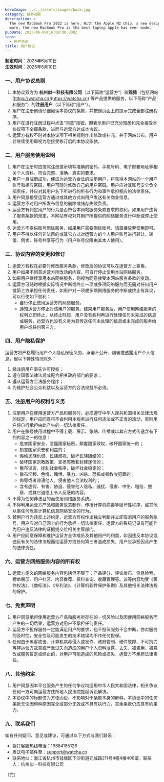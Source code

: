 ```yaml
---
heroImage: ../../assets/images/book.jpg
category: 操作指引
description: >-
  The new MacBook Pro 2022 is here. With the Apple M2 chip, a new design, and
  more, the new MacBook Pro is the best laptop Apple has ever made.
pubDate: 2025-06-09T16:00:00.000Z
tags:
  - 用户协议
title: 用户协议
---
```


**制定时间**：2025年6月10日\
**生效时间**：2025年6月10日

### 一、用户协议总则

1. 本协议双方为 **杭州似一科技有限公司**（以下简称“运营方”）和**观猹**（包括网站 [https://watcha.cn](https://watcha.cn) 等产品提供的服务，以下简称“产品和服务”）的**注册用户**（以下简称“用户”）。
2. 用户在注册前请仔细阅读本协议的条款，并按照页面上的提示完成全部注册程序。
3. 用户在进行注册过程中点击“同意”按钮，即表示用户已充分知悉和完全接受本协议项下全部条款，进而与运营方达成本协议。
4. 运营方有权不时对本协议项下相关规则作出修改或补充，并于网站公布。用户若继续使用即视为您接受修订后的本协议条款。

### 二、用户服务使用说明

1. 用户在注册时应按照注册提示填写准确的密码、手机号码、电子邮箱地址等相关个人资料，符合完整、准确、真实的要求。
2. 用户一旦注册成功，便成为运营方合法的注册用户，将获得本网站的一个用户账号和相应密码，用户可随时修改自己的用户密码。用户应对其账号安全负全部责任，并应对其用户名下所进行的所有行为和事件承担相应的法律责任。
3. 用户同意接受运营方通过或其他方式向用户发送有关商业信息。
4. 运营方不对用户所发布信息的删除或储存失败负责。
5. 运营方有判定用户的行为是否符合本网站服务条款要求的权利，如果用户违背了服务条款的规定，本网站有权对其用户所提供的网络服务进行中断或停止使用。
6. 运营方不提供账号删除服务，如果用户需要删除账号，请直接放弃使用即可。
7. 用户不得以任何非法目的或其它方式对运营方的个人用户账号进行转让、转借、倒卖、账号共享等行为（用户账号仅限由其本人使用）。

### 三、协议内容的变更和修订

1. 运营方有权在必要时修改服务条款，修改后的协议可以在运营方上查看。
2. 用户如果不同意运营方所改动的内容，可自行停止使用本站网络服务。
3. 如果用户继续享用本站网络服务，则视为同意接受本网站服务条款的变动。
4. 运营方可随时根据实际情况中断或终止一项或多项网络服务而无需对任何用户或第三方承担任何责任，如用户对一项或多项网络服务的中断或终止有异议，可以行使如下权利：
   - 自行停止使用运营方的网络服务。
   - 通知运营方停止对该用户的服务。结束用户服务后，用户使用网络服务的权利立即终止，从终止时起，用户没有权利再进行处理任何未完成的信息或服务，运营方也没有义务为其传送任何未处理的信息或未完成的服务给用户或任何第三方。

### 四、用户隐私保护

运营方将严格履行用户个人隐私保密义务，承诺不公开、编辑或透露用户个人信息，但以下特殊情况除外：

1. 经注册用户事先许可授权；
2. 遵守国家法律法规或配合相关政府部门的要求；
3. 遵从运营方合法服务程序；
4. 为维护社会公众利益以及运营方的合法权益所必须。

### 五、注册用户的权利与义务

1. 注册用户在使用运营方产品和服务时，必须遵守中华人民共和国相关法律法规的规定，用户应同意将不会利用本服务进行任何违法或不正当的活动，否则用户将自行承担由此产生的一切法律责任。
2. 用户在账号使用过程中不得上载、展示、张贴、传播或以其它方式传送含有下列内容之一的信息：
   - 危害国家安全，泄露国家秘密，颠覆国家政权，破坏国家统一的；
   - 损害国家荣誉和利益的；
   - 煽动民族仇恨、民族歧视、破坏民族团结的；
   - 破坏国家宗教政策，宣扬邪教和封建迷信的；
   - 散布谣言，扰乱社会秩序，破坏社会稳定的；
   - 散布淫秽、色情、赌博、暴力、凶杀、恐怖或者教唆犯罪的；
   - 侮辱或者诽谤他人，侵害他人合法权利的；
   - 含有虚假、有害、胁迫、侵害他人隐私、骚扰、侵害、中伤、粗俗、猥亵、或其它道德上令人反感的内容。
3. 不得为任何非法目的而使用网络服务系统。
4. 不得利用运营方产品和服务故意制作、传播计算机病毒等破坏性程序，或其他从事任何危害计算机信息网络安全的行为。
5. 若用户行为违反上述约定，运营方有权作出独立判断并立即取消用户的服务账号，用户应对自己网上的行为承担一切法律责任，运营方的系统记录有可能作为用户违反法律的证据提交给相关主管部门。
6. 用户应同意保障和维护运营方全体成员及其他用户的利益，如因违反本协议或违反有关的法律法规而给运营方或任何第三者造成损失，用户应承担因此产生的法律责任。

### 六、运营方网络服务内容的所有权

1. 运营方定义的网络服务内容包括但不限于：产品评分、评论发布、信息检索、榜单展示、用户社区、内容推荐、资料查询、收藏管理等。该等内容均受《著作权法》、《商标法》、《专利法》、《计算机软件保护条例》及其他相关法律法规的保护。

### 七、免责声明

1. 用户同意承担使用运营方产品和服务所存在的一切风险以及因使用网络服务而产生的一切后果，运营方对用户不承担任何责任。
2. 运营方不担保服务一定能满足用户的要求，也不担保服务不会中断，亦对服务的及时性，安全性及可能发生的技术错误均不作任何担保。
3. 任何由于黑客攻击、计算机病毒侵入或发作、政府管制、硬件故障、不可抗力等非运营方故意或严重过失而造成的用户个人资料泄露、丢失、被盗用、被篡改或服务暂定或终止的，对用户可能造成的风险或损失，运营方不承担法律责任。

### 八、其他约定

1. 用户同意因本平台服务产生的任何争议均适用中华人民共和国法律，相关争议任何一方可向运营方住所地人民法院提起诉讼解决。
2. 本协议中的标题仅为方便而设，不影响对于条款本身的解释。本协议中的任何条款无论因何种原因完全或部分无效或不具有执行力，其余条款仍应具有约束力。

### 九、联系我们

如有任何疑问、意见或建议，可通过以下方式与我们联系：

- 拨打客服热线电话：19884185126
- 发送电子邮件至：[support@watcha.cn](mailto:support@watcha.cn)
- 联系地址：浙江省杭州市钱塘区下沙街道元成路211号4幢4楼408室，联系人：杭州似一科技有限公司

（完）

